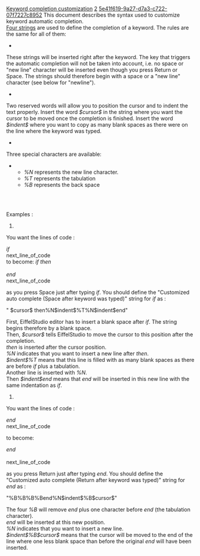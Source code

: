 [[Property:title|Keyword completion customization]]
[[Property:weight|2]]
[[Property:uuid|5e41f619-9a27-d7a3-c722-07f7227c8952]]
This document describes the syntax used to customize keyword automatic completion. <br/>
[[Keywords automatic completion preferences|Four strings]]  are used to define the completion of a keyword. The rules are the same for all of them: 
*  
These strings will be inserted right after the keyword. The key that triggers the automatic completion will not be taken into account, i.e. no space or "new line" character will be inserted even though you press Return or Space. The strings should therefore begin with a space or a "new line" character (see below for "newline").

*  
Two reserved words will allow you to position the cursor and to indent the text properly. Insert the word ''$cursor$'' in the string where you want the cursor to be moved once the completion is finished. Insert the word ''$indent$'' where you want to copy as many blank spaces as there were on the line where the keyword was typed. 

*  
Three special characters are available:
**  ''%N'' represents the new line character. 
**  ''%T'' represents the tabulation 
**  ''%B'' represents the back space 
<br/>
<br/>


Examples :
#  
You want the lines of code :

''if'' <br/>
next_line_of_code <br/>

to become: 
''if'' <cursor here> ''then'' <br/>
<one more tabulation> <br/>
''end'' <br/>
next_line_of_code <br/>


as you press Space just after typing ''if''. You should define the "Customized auto complete (Space after keyword was typed)" string for ''if'' as : 

" $cursor$ then%N$indent$%T%N$indent$end"

First, EiffelStudio editor has to insert a blank space after ''if''. The string begins therefore by a blank space. <br/>
Then, ''$cursor$'' tells EiffelStudio to move the cursor to this position after the completion. <br/>
''then'' is inserted after the cursor position. <br/>
''%N'' indicates that you want to insert a new line after ''then''. <br/>
''$indent$%T'' means that this line is filled with as many blank spaces as there are before ''if'' plus a tabulation. <br/>
Another line is inserted with ''%N''. <br/>
Then ''$indent$end'' means that ''end'' will be inserted in this new line with the same indentation as ''if''. 

#  
You want the lines of code :

''end'' <br/>
next_line_of_code 

to become:

''end'' <br/>
<br/>
next_line_of_code 

as you press Return just after typing ''end''. You should define the "Customized auto complete (Return after keyword was typed)" string for ''end'' as : 

"%B%B%B%Bend%N$indent$%B$cursor$"

The four ''%B'' will remove ''end'' plus one character before ''end'' (the tabulation character). <br/>
''end'' will be inserted at this new position. <br/>
''%N'' indicates that you want to insert a new line. <br/>
''$indent$%B$cursor$'' means that the cursor will be moved to the end of the line where one less blank space than before the original ''end'' will have been inserted. 


{{note| '''Note''': EiffelStudio editor can insert spaces instead of tabulation when you use special character ''%T''. This is set in [[General Editor Preferences|another section of the preferences]] . <br/>
}}

{{seealso| '''See Also''' <br/>
[[Keywords automatic completion preferences|Keywords automatic completion preferences]]  <br/>
[[Default values for keyword completion preferences|Default values for keyword completion preferences]]  <br/>
}}




